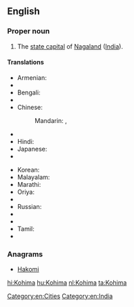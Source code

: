 ==English==
{{wikipedia}}

===Proper noun===
{{en-proper noun}}

# The [[state capital]] of [[Nagaland]] ([[India]]).

====Translations====
{{trans-top|capital of Nagaland, India}}
* Armenian: {{t-|hy|Կոհիմա|tr=Kohima}}
* {{trreq|as}}
* Bengali: {{t-|bn|কোহিমা|sc=Beng}}
* {{trreq|hne}}
* Chinese:
*: Mandarin: {{t|cmn|科希馬|sc=Hani}},  {{t|cmn|科希马|tr=Kēxīmǎ|sc=Hani}}
* {{trreq|gu}}
* Hindi: {{t+|hi|कोहिमा|tr=kōhimā}}
* Japanese: {{t-|ja|コヒマ|tr=Kohima}}
* {{trreq|kn}}
{{trans-mid}}
* Korean: {{t-|ko|코히마|sc=Kore}}
* Malayalam: {{t-|ml|കൊഹിമ|sc=Mlym}}
* Marathi: {{t-|mr|कोहिमा|sc=Deva}}
* Oriya: {{t-|or|କୋହିମା|sc=Orya}}
* {{trreq|pa}}
* Russian: {{t-|ru|Кохима|f|tr=Koxíma}}
* {{trreq|sat}}
* {{trreq|sip}}
* Tamil: {{t-|ta|கோகிமா|sc=Taml}}
* {{trreq|te}}
{{trans-bottom}}

===Anagrams===
* [[Hakomi#English|Hakomi]]

[[Category:en:Cities]]
[[Category:en:India]]

[[hi:Kohima]]
[[hu:Kohima]]
[[nl:Kohima]]
[[ta:Kohima]]